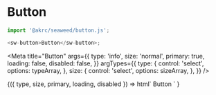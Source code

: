 
# Button

```ts
import '@akrc/seaweed/button.js';

<sw-button>Button</sw-button>;
```

<Meta
    title="Button"
    args={{
        type: 'info',
        size: 'normal',
        primary: true,
        loading: false,
        disabled: false,
    }}
    argTypes={{
        type: {
            control: 'select',
            options: typeArray,
        },
        size: {
            control: 'select',
            options: sizeArray,
        },
    }}
/>

<Canvas>
    <Story name="Page">
        {({ type, size, primary, loading, disabled }) =>
            html`
                <sw-button
                    type=${type}
                    size=${size}
                    ?primary=${primary}
                    ?loading=${loading}
                    ?disabled=${disabled}
                    >Button</sw-button
                >
            `
        }
    </Story>
</Canvas>
